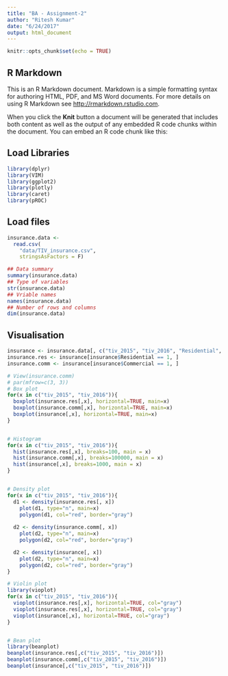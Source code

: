 ```yaml
---
title: "BA - Assignment-2"
author: "Ritesh Kumar"
date: "6/24/2017"
output: html_document
---
```


```r
knitr::opts_chunk$set(echo = TRUE)
```

## R Markdown

This is an R Markdown document. Markdown is a simple formatting syntax for authoring HTML, PDF, and MS Word documents. For more details on using R Markdown see <http://rmarkdown.rstudio.com>.

When you click the **Knit** button a document will be generated that includes both content as well as the output of any embedded R code chunks within the document. You can embed an R code chunk like this:

## Load Libraries
```r
library(dplyr)
library(VIM)
library(ggplot2)
library(plotly)
library(caret)
library(pROC)
```

## Load files
```r
insurance.data <- 
  read.csv(
    "data/TIV_insurance.csv",
    stringsAsFactors = F)

## Data summary
summary(insurance.data)
## Type of variables
str(insurance.data)
## Vriable names 
names(insurance.data)
## Number of rows and columns
dim(insurance.data)
```

## Visualisation
```r
insurance <- insurance.data[, c("tiv_2015", "tiv_2016", "Residential", "Commercial")]
insurance.res <- insurance[insurance$Residential == 1, ]
insurance.comm <- insurance[insurance$Commercial == 1, ]

# View(insurance.comm)
# par(mfrow=c(3, 3))
# Box plot
for(x in c("tiv_2015", "tiv_2016")){
  boxplot(insurance.res[,x], horizontal=TRUE, main=x)
  boxplot(insurance.comm[,x], horizontal=TRUE, main=x)
  boxplot(insurance[,x], horizontal=TRUE, main=x)
}


# Histogram
for(x in c("tiv_2015", "tiv_2016")){
  hist(insurance.res[,x], breaks=100, main = x)
  hist(insurance.comm[,x], breaks=100000, main = x)
  hist(insurance[,x], breaks=1000, main = x)
}


# Density plot
for(x in c("tiv_2015", "tiv_2016")){
  d1 <- density(insurance.res[, x])
    plot(d1, type="n", main=x)
    polygon(d1, col="red", border="gray")
  
  d2 <- density(insurance.comm[, x])
    plot(d2, type="n", main=x)
    polygon(d2, col="red", border="gray")

  d2 <- density(insurance[, x])
    plot(d2, type="n", main=x)
    polygon(d2, col="red", border="gray")
}

# Violin plot
library(vioplot)
for(x in c("tiv_2015", "tiv_2016")){
  vioplot(insurance.res[,x], horizontal=TRUE, col="gray")
  vioplot(insurance.res[,x], horizontal=TRUE, col="gray")
  vioplot(insurance[,x], horizontal=TRUE, col="gray")
}


# Bean plot
library(beanplot)
beanplot(insurance.res[,c("tiv_2015", "tiv_2016")])
beanplot(insurance.comm[,c("tiv_2015", "tiv_2016")])
beanplot(insurance[,c("tiv_2015", "tiv_2016")])

```

